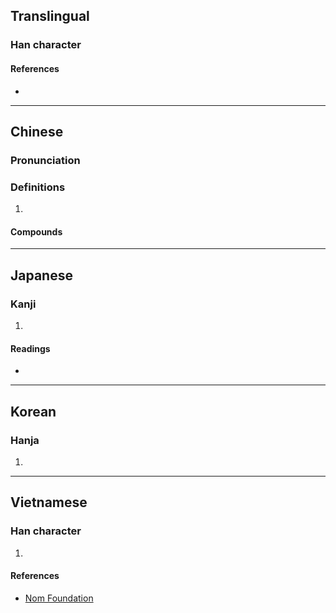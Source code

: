 {{also|囵}}
{{character info/new}}
==Translingual==

===Han character===
{{Han char|rn=31|rad=囗|as=08|sn=11|four=60227|canj=WOMB|ids=⿴囗侖}}

====References====
* {{Han ref|kx=0219.060|dkj=04788|dj=0446.280|hdz=10721.050|uh=5707|ud=22279|bh=D4AC|bd=54444}}

----

==Chinese==
{{zh-forms|s=囵}}

===Pronunciation===
{{zh-pron
|m=lún
|c=leon4
|mn=lun/lûn
|cat=a
}}

===Definitions===
{{zh-hanzi}}

# {{zh-only|囫圇}}

====Compounds====
{{zh-der|囫圇|囫圇吞棗|囫圇睡|囫圇竹|囫圇課|囫圇謎}}

----

==Japanese==

===Kanji===
{{ja-kanji|grade=|rs=囗08}}

# {{rfdef|ja|sort=囗08}}

====Readings====
* {{ja-readings|on=[[りん]] (rin)|kun=}}

----

==Korean==

===Hanja===
{{ko-hanja|hangeul=륜|rv=ryun|mr=ryun}}

# {{rfdef|ko|sort=囗08}}

----

==Vietnamese==

===Han character===
{{vi-hantu|[[luân]]|rs=囗08}}

# {{rfdef|vi|sort=囗08}}

====References====
* [http://nomfoundation.org/common/nom_details.php?codepoint=5707 Nom Foundation]